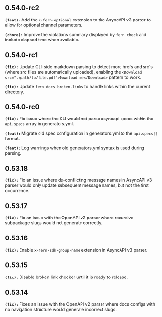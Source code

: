 ## 0.54.0-rc2
**`(feat):`** Add the `x-fern-optional` extension to the AsyncAPI v3 parser to allow for optional channel parameters.


**`(chore):`** Improve the violations summary displayed by `fern check` and include elapsed time when available.


## 0.54.0-rc1
**`(fix):`** Update CLI-side markdown parsing to detect more hrefs and src's (where src files are automatically uploaded),
enabling the `<Download src="./path/to/file.pdf">Download me</Download>` pattern to work.


**`(fix):`** Update `fern docs broken-links` to handle links within the current directory.


## 0.54.0-rc0
**`(fix):`** Fix issue where the CLI would not parse asyncapi specs within the `api.specs` array in generators.yml.


**`(feat):`** Migrate old spec configuration in generators.yml to the `api.specs[]` format.


**`(feat):`** Log warnings when old generators.yml syntax is used during parsing.


## 0.53.18
**`(fix):`** Fix an issue where de-conflicting message names in AsyncAPI v3 parser would only update subsequent message names,
but not the first occurrence.


## 0.53.17
**`(fix):`** Fix an issue with the OpenAPI v2 parser where recursive subpackage slugs would not generate correctly.


## 0.53.16
**`(fix):`** Enable `x-fern-sdk-group-name` extension in AsyncAPI v3 parser.


## 0.53.15
**`(fix):`** Disable broken link checker until it is ready to release.


## 0.53.14
**`(fix):`** Fixes an issue with the OpenAPI v2 parser where docs configs with no navigation structure would generate incorrect slugs.



